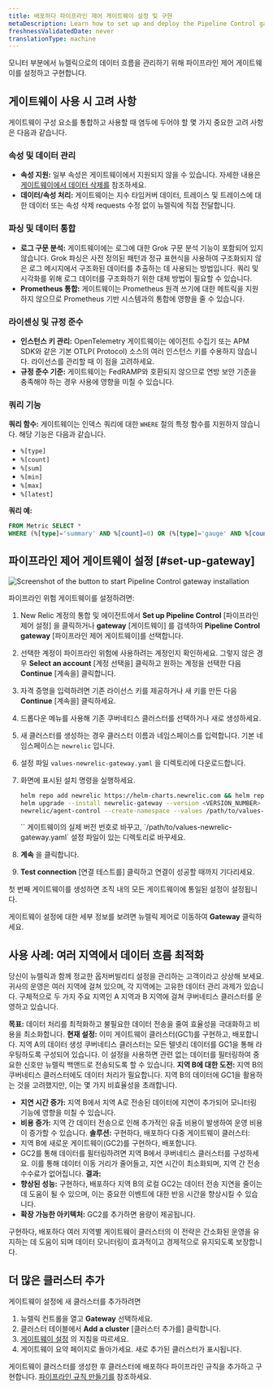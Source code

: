 ```yaml
---
title: 배포하다 파이프라인 제어 게이트웨이 설정 및 구현
metaDescription: Learn how to set up and deploy the Pipeline Control gateway to manage the flow of data from your monitored entities to New Relic.
freshnessValidatedDate: never
translationType: machine
---
```


모니터 부분에서 뉴렐릭으로의 데이터 흐름을 관리하기 위해 파이프라인 제어 게이트웨이를 설정하고 구현합니다.

## 게이트웨이 사용 시 고려 사항

게이트웨이 구성 요소를 통합하고 사용할 때 염두에 두어야 할 몇 가지 중요한 고려 사항은 다음과 같습니다.

### 속성 및 데이터 관리

* **속성 지원:** 일부 속성은 게이트웨이에서 지원되지 않을 수 있습니다. 자세한 내용은 [게이트웨이에서 데이터 삭제를](/docs/new-relic-control/pipeline-control/data-dropping-gateway) 참조하세요.
* **데이터/속성 처리:** 게이트웨이는 지수 타임커버 데이터, 트레이스 및 트레이스에 대한 데이터 또는 속성 삭제 requests 수정 없이 뉴렐릭에 직접 전달합니다.

### 파싱 및 데이터 통합

* **로그 구문 분석:** 게이트웨이에는 로그에 대한 Grok 구문 분석 기능이 포함되어 있지 않습니다. Grok 파싱은 사전 정의된 패턴과 정규 표현식을 사용하여 구조화되지 않은 로그 메시지에서 구조화된 데이터를 추출하는 데 사용되는 방법입니다. 쿼리 및 시각화를 위해 로그 데이터를 구조화하기 위한 대체 방법이 필요할 수 있습니다.
* **Prometheus 통합:** 게이트웨이는 Prometheus 원격 쓰기에 대한 메트릭을 지원하지 않으므로 Prometheus 기반 시스템과의 통합에 영향을 줄 수 있습니다.

### 라이센싱 및 규정 준수

* **인스턴스 키 관리:** OpenTelemetry 게이트웨이는 에이전트 수집기 또는 APM SDK와 같은 기본 OTLP( Protocol) 소스의 여러 인스턴스 키를 수용하지 않습니다. 라이선스를 관리할 때 이 점을 고려하세요.
* **규정 준수 기준:** 게이트웨이는 FedRAMP와 호환되지 않으므로 연방 보안 기준을 충족해야 하는 경우 사용에 영향을 미칠 수 있습니다.

### 쿼리 기능

**쿼리 함수:** 게이트웨이는 인덱스 쿼리에 대한 `WHERE` 절의 특정 함수를 지원하지 않습니다. 해당 기능은 다음과 같습니다.

* `%[type]`
* `%[count]`
* `%[sum]`
* `%[min]`
* `%[max]`
* `%[latest]`

**쿼리 예:**

```sql
FROM Metric SELECT *
WHERE (%[type]='summary' AND %[count]=0) OR (%[type]='gauge' AND %[count]=1 AND %[latest]=0)
```

## 파이프라인 제어 게이트웨이 설정 [#set-up-gateway]

<img title="Install gateway" alt="Screenshot of the button to start Pipeline Control gateway installation" src="/images/install-pipeline-control.webp" />

파이프라인 위험 게이트웨이를 설정하려면:

1. New Relic 계정의 통합 및 에이전트에서 **Set up Pipeline Control** \[파이프라인 제어 설정] 을 클릭하거나 **gateway** \[게이트웨이] 를 검색하여 **Pipeline Control gateway** \[파이프라인 제어 게이트웨이]를 선택합니다.

2. 선택한 계정이 파이프라인 위험에 사용하려는 계정인지 확인하세요. 그렇지 않은 경우 **Select an account** \[계정 선택을] 클릭하고 원하는 계정을 선택한 다음 **Continue** \[계속을] 클릭합니다.

3. 자격 증명을 입력하려면 기존 라이선스 키를 제공하거나 새 키를 만든 다음 **Continue** \[계속을] 클릭하세요.

4. 드롭다운 메뉴를 사용해 기존 쿠버네티스 클러스터를 선택하거나 새로 생성하세요.

5. 새 클러스터를 생성하는 경우 클러스터 이름과 네임스페이스를 입력합니다. 기본 네임스페이스는 `newrelic` 입니다.

6. 설정 파일 `values-newrelic-gateway.yaml` 을 디렉토리에 다운로드합니다.

7. 화면에 표시된 설치 명령을 실행하세요.

   ```bash
   helm repo add newrelic https://helm-charts.newrelic.com && helm repo update && \
   helm upgrade --install newrelic-gateway --version <VERSION_NUMBER> -n newrelic \
   newrelic/agent-control --create-namespace --values /path/to/values-newrelic-gateway.yaml --devel
   ```

   <Callout variant="tip">
     `<VERSION_NUMBER>` 게이트웨이의 실제 버전 번호로 바꾸고, `/path/to/values-newrelic-gateway.yaml` 설정 파일이 있는 디렉토리로 바꾸세요.
   </Callout>

8. **계속** 을 클릭합니다.

9. **Test connection** \[연결 테스트를] 클릭하고 연결이 성공할 때까지 기다리세요.

첫 번째 게이트웨이를 생성하면 조직 내의 모든 게이트웨이에 통일된 설정이 설정됩니다.

게이트웨이 설정에 대한 세부 정보를 보려면 뉴렐릭 제어로 이동하여 **Gateway** 클릭하세요.

## 사용 사례: 여러 지역에서 데이터 흐름 최적화

당신이 뉴렐릭과 함께 정교한 옵저버빌리티 설정을 관리하는 고객이라고 상상해 보세요. 귀사의 운영은 여러 지역에 걸쳐 있으며, 각 지역에는 고유한 데이터 관리 과제가 있습니다. 구체적으로 두 가지 주요 지역인 A 지역과 B 지역에 걸쳐 쿠버네티스 클러스터를 운영하고 있습니다.

**목표:** 데이터 처리를 최적화하고 불필요한 데이터 전송을 줄여 효율성을 극대화하고 비용을 최소화합니다. **현재 설정:** 이미 게이트웨이 클러스터(GC1)를 구현하고, 배포합니다. 지역 A의 데이터 생성 쿠버네티스 클러스터는 모든 텔넷리 데이터를 GC1을 통해 라우팅하도록 구성되어 있습니다. 이 설정을 사용하면 관련 없는 데이터를 필터링하여 중요한 신호만 뉴렐릭 백앤드로 전송되도록 할 수 있습니다. **지역 B에 대한 도전:** 지역 B의 쿠버네티스 클러스터에도 데이터 처리가 필요합니다. 지역 B의 데이터에 GC1을 활용하는 것을 고려했지만, 이는 몇 가지 비효율성을 초래합니다.

* **지연 시간 증가:** 지역 B에서 지역 A로 전송된 데이터에 지연이 추가되어 모니터링 기능에 영향을 미칠 수 있습니다.
* **비용 증가:** 지역 간 데이터 전송으로 인해 추가적인 유출 비용이 발생하여 운영 비용이 증가할 수 있습니다. **솔루션:** 구현하다, 배포하다 다중 게이트웨이 클러스터:
* 지역 B에 새로운 게이트웨이(GC2)를 구현하다, 배포합니다.
* GC2를 통해 데이터를 필터링하려면 지역 B에서 쿠버네티스 클러스터를 구성하세요. 이를 통해 데이터 이동 거리가 줄어들고, 지연 시간이 최소화되며, 지역 간 전송 수수료가 없어집니다. **결과:**
* **향상된 성능:** 구현하다, 배포하다 지역 B의 로컬 GC2는 데이터 전송 지연을 줄이는 데 도움이 될 수 있으며, 이는 중요한 이벤트에 대한 반응 시간을 향상시킬 수 있습니다.
* **확장 가능한 아키텍처:** GC2를 추가하면 용량이 제공됩니다.

구현하다, 배포하다 여러 지역별 게이트웨이 클러스터의 이 전략은 간소화된 운영을 유지하는 데 도움이 되며 데이터 모니터링이 효과적이고 경제적으로 유지되도록 보장합니다.

## 더 많은 클러스터 추가

게이트웨이 설정에 새 클러스터를 추가하려면

1. 뉴렐릭 컨트롤을 열고 **Gateway** 선택하세요.
2. 클러스터 테이블에서 **Add a cluster** \[클러스터 추가를] 클릭합니다.
3. [게이트웨이 설정](/docs/new-relic-control/pipeline-control/set-up-and-deploy-pipeline-control#set-up-gateway) 의 지침을 따르세요.
4. 게이트웨이 요약 페이지로 돌아가세요. 새로 추가된 클러스터가 표시됩니다.

게이트웨이 클러스터를 생성한 후 클러스터에 배포하다 파이프라인 규칙을 추가하고 구현합니다. [파이프라인 규칙 만들기를](/docs/new-relic-control/pipeline-control/create-pipeline-rules) 참조하세요.